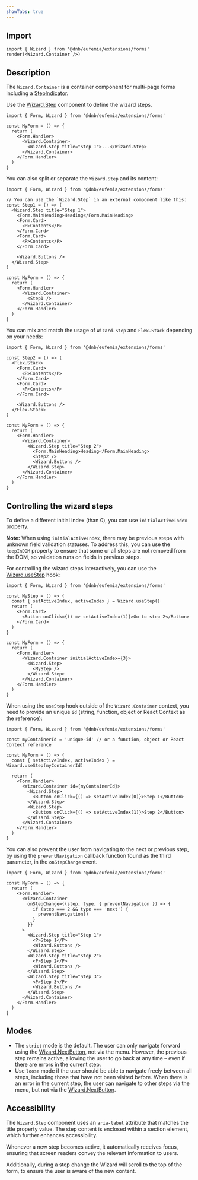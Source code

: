 ```yaml
---
showTabs: true
---
```


## Import

```tsx
import { Wizard } from '@dnb/eufemia/extensions/forms'
render(<Wizard.Container />)
```

## Description

The `Wizard.Container` is a container component for multi-page forms including a [StepIndicator](/uilib/components/step-indicator/).

Use the [Wizard.Step](/uilib/extensions/forms/Wizard/Step/) component to define the wizard steps.

```tsx
import { Form, Wizard } from '@dnb/eufemia/extensions/forms'

const MyForm = () => {
  return (
    <Form.Handler>
      <Wizard.Container>
        <Wizard.Step title="Step 1">...</Wizard.Step>
      </Wizard.Container>
    </Form.Handler>
  )
}
```

You can also split or separate the `Wizard.Step` and its content:

```tsx
import { Form, Wizard } from '@dnb/eufemia/extensions/forms'

// You can use the `Wizard.Step` in an external component like this:
const Step1 = () => (
  <Wizard.Step title="Step 1">
    <Form.MainHeading>Heading</Form.MainHeading>
    <Form.Card>
      <P>Contents</P>
    </Form.Card>
    <Form.Card>
      <P>Contents</P>
    </Form.Card>

    <Wizard.Buttons />
  </Wizard.Step>
)

const MyForm = () => {
  return (
    <Form.Handler>
      <Wizard.Container>
        <Step1 />
      </Wizard.Container>
    </Form.Handler>
  )
}
```

You can mix and match the usage of `Wizard.Step` and `Flex.Stack` depending on your needs:

```tsx
import { Form, Wizard } from '@dnb/eufemia/extensions/forms'

const Step2 = () => (
  <Flex.Stack>
    <Form.Card>
      <P>Contents</P>
    </Form.Card>
    <Form.Card>
      <P>Contents</P>
    </Form.Card>

    <Wizard.Buttons />
  </Flex.Stack>
)

const MyForm = () => {
  return (
    <Form.Handler>
      <Wizard.Container>
        <Wizard.Step title="Step 2">
          <Form.MainHeading>Heading</Form.MainHeading>
          <Step2 />
          <Wizard.Buttons />
        </Wizard.Step>
      </Wizard.Container>
    </Form.Handler>
  )
}
```

## Controlling the wizard steps

To define a different initial index (than 0), you can use `initialActiveIndex` property.

**Note:** When using `initialActiveIndex`, there may be previous steps with unknown field validation statuses. To address this, you can use the `keepInDOM` property to ensure that some or all steps are not removed from the DOM, so validation runs on fields in previous steps.

For controlling the wizard steps interactively, you can use the [Wizard.useStep](/uilib/extensions/forms/Wizard/useStep/) hook:

```tsx
import { Form, Wizard } from '@dnb/eufemia/extensions/forms'

const MyStep = () => {
  const { setActiveIndex, activeIndex } = Wizard.useStep()
  return (
    <Form.Card>
      <Button onClick={() => setActiveIndex(1)}>Go to step 2</Button>
    </Form.Card>
  )
}

const MyForm = () => {
  return (
    <Form.Handler>
      <Wizard.Container initialActiveIndex={3}>
        <Wizard.Step>
          <MyStep />
        </Wizard.Step>
      </Wizard.Container>
    </Form.Handler>
  )
}
```

When using the `useStep` hook outside of the `Wizard.Container` context, you need to provide an unique `id` (string, function, object or React Context as the reference):

```tsx
import { Form, Wizard } from '@dnb/eufemia/extensions/forms'

const myContainerId = 'unique-id' // or a function, object or React Context reference

const MyForm = () => {
  const { setActiveIndex, activeIndex } = Wizard.useStep(myContainerId)

  return (
    <Form.Handler>
      <Wizard.Container id={myContainerId}>
        <Wizard.Step>
          <Button onClick={() => setActiveIndex(0)}>Step 1</Button>
        </Wizard.Step>
        <Wizard.Step>
          <Button onClick={() => setActiveIndex(1)}>Step 2</Button>
        </Wizard.Step>
      </Wizard.Container>
    </Form.Handler>
  )
}
```

You can also prevent the user from navigating to the next or previous step, by using the `preventNavigation` callback function found as the third parameter, in the `onStepChange` event.

```tsx
import { Form, Wizard } from '@dnb/eufemia/extensions/forms'

const MyForm = () => {
  return (
    <Form.Handler>
      <Wizard.Container
        onStepChange={(step, type, { preventNavigation }) => {
          if (step === 2 && type === 'next') {
            preventNavigation()
          }
        }}
      >
        <Wizard.Step title="Step 1">
          <P>Step 1</P>
          <Wizard.Buttons />
        </Wizard.Step>
        <Wizard.Step title="Step 2">
          <P>Step 2</P>
          <Wizard.Buttons />
        </Wizard.Step>
        <Wizard.Step title="Step 3">
          <P>Step 3</P>
          <Wizard.Buttons />
        </Wizard.Step>
      </Wizard.Container>
    </Form.Handler>
  )
}
```

## Modes

- The `strict` mode is the default. The user can only navigate forward using the [Wizard.NextButton](/uilib/extensions/forms/Wizard/NextButton/), not via the menu. However, the previous step remains active, allowing the user to go back at any time – even if there are errors in the current step.
- Use `loose` mode if the user should be able to navigate freely between all steps, including those that have not been visited before. When there is an error in the current step, the user can navigate to other steps via the menu, but not via the [Wizard.NextButton](/uilib/extensions/forms/Wizard/NextButton/).

## Accessibility

The `Wizard.Step` component uses an `aria-label` attribute that matches the title property value. The step content is enclosed within a section element, which further enhances accessibility.

Whenever a new step becomes active, it automatically receives focus, ensuring that screen readers convey the relevant information to users.

Additionally, during a step change the Wizard will scroll to the top of the form, to ensure the user is aware of the new content.
